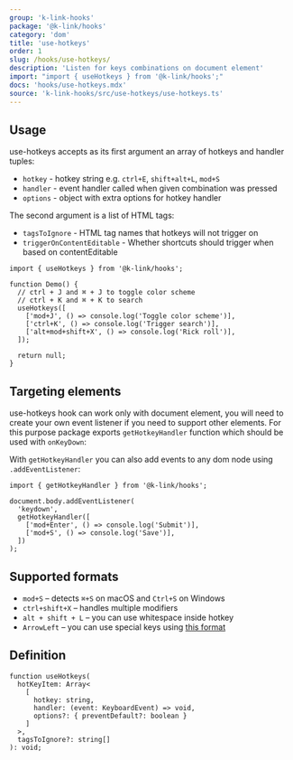 ```yaml
---
group: 'k-link-hooks'
package: '@k-link/hooks'
category: 'dom'
title: 'use-hotkeys'
order: 1
slug: /hooks/use-hotkeys/
description: 'Listen for keys combinations on document element'
import: "import { useHotkeys } from '@k-link/hooks';"
docs: 'hooks/use-hotkeys.mdx'
source: 'k-link-hooks/src/use-hotkeys/use-hotkeys.ts'
---
```



## Usage

use-hotkeys accepts as its first argument an array of hotkeys and handler tuples:

- `hotkey` - hotkey string e.g. `ctrl+E`, `shift+alt+L`, `mod+S`
- `handler` - event handler called when given combination was pressed
- `options` - object with extra options for hotkey handler

The second argument is a list of HTML tags:

- `tagsToIgnore` - HTML tag names that hotkeys will not trigger on
- `triggerOnContentEditable` - Whether shortcuts should trigger when based on contentEditable

```tsx
import { useHotkeys } from '@k-link/hooks';

function Demo() {
  // ctrl + J and ⌘ + J to toggle color scheme
  // ctrl + K and ⌘ + K to search
  useHotkeys([
    ['mod+J', () => console.log('Toggle color scheme')],
    ['ctrl+K', () => console.log('Trigger search')],
    ['alt+mod+shift+X', () => console.log('Rick roll')],
  ]);

  return null;
}
```

## Targeting elements

use-hotkeys hook can work only with document element, you will need to create your own event listener
if you need to support other elements. For this purpose package exports `getHotkeyHandler` function
which should be used with `onKeyDown`:

<Demo data={HooksDemos.useHotkeysDemo} />

With `getHotkeyHandler` you can also add events to any dom node using `.addEventListener`:

```tsx
import { getHotkeyHandler } from '@k-link/hooks';

document.body.addEventListener(
  'keydown',
  getHotkeyHandler([
    ['mod+Enter', () => console.log('Submit')],
    ['mod+S', () => console.log('Save')],
  ])
);
```

## Supported formats

- `mod+S` – detects `⌘+S` on macOS and `Ctrl+S` on Windows
- `ctrl+shift+X` – handles multiple modifiers
- `alt + shift + L` – you can use whitespace inside hotkey
- `ArrowLeft` – you can use special keys using [this format](https://developer.mozilla.org/en-US/docs/Web/API/KeyboardEvent/key/Key_Values)

## Definition

```tsx
function useHotkeys(
  hotKeyItem: Array<
    [
      hotkey: string,
      handler: (event: KeyboardEvent) => void,
      options?: { preventDefault?: boolean }
    ]
  >,
  tagsToIgnore?: string[]
): void;
```
